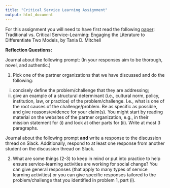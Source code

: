```yaml
---
title: "Critical Service Learning Assignment"
output: html_document
---
```


For this assignment you will need to have first read the following [paper](https://files.eric.ed.gov/fulltext/EJ831374.pdf): Traditional vs. Critical Service-Learning: Engaging the Literature to Differentiate Two Models, by Tania D. Mitchell

**Reflection Questions:**

Journal about the following prompt:  (In your responses aim to be thorough, novel, and authentic.)

1) Pick one of the partner organizations that we have discussed and do the following:
i. concisely define the problem/challenge that they are addressing;
ii. give an example of a structural determinant (i.e., cultural norm, policy, institution, law, or practice) of the problem/challenge. I.e., what is one of the root causes of the challenge/problem. Be as specific as possible, and give reasons/evidence for your claim(s).
You might start by reading material on the websites of the partner organization, e.g., in their mission statement for (i) and look at other parts for (ii).
Write at most 3 paragraphs. 


Journal about the following prompt **and** write a response to the discussion thread on Slack. Additionally, respond to at least one response from another student on the discussion thread on Slack.

2) What are some things (2-3) to keep in mind or put into practice to help ensure service-learning activities are working for social change? You can give general responses (that apply to many types of service learning activities) or you can give specific responses tailored to the problem/challenge that you identified in problem 1, part (i).
